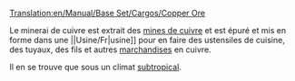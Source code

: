 [[Translation:en/Manual/Base Set/Cargos/Copper Ore]]

{{fr/Cargaison|nom=Minerai de cuivre
|image=en/Copperoremine.png|produit=[[fr/Manual/Base Set/Industries/Mine de cuivre|Mine de cuivre]]
|accepté=[[fr/Manual/Base Set/Industries/Usine|Usine]]
}}

Le minerai de cuivre est extrait des [[fr/Manual/Base Set/Industries/Mine de cuivre|mines de cuivre]] et est épuré et mis en forme dans une ||Usine/Fr|usine]] pour en faire des ustensiles de cuisine, des tuyaux, des fils et autres [[fr/Manual/Base Set/Cargos/Marchandises|marchandises]] en cuivre.

Il en se trouve que sous un climat [[fr/Manual/Climat#Subtropical|subtropical]].